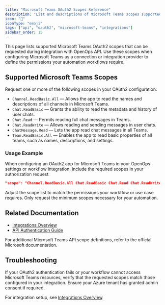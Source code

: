 ```yaml
---
title: "Microsoft Teams OAuth2 Scopes Reference"
description: "List and descriptions of Microsoft Teams scopes supported for OAuth2 integration in OpenOps API."
icon: "🔐"
iconType: "emoji"
tags: ["api", "oauth2", "microsoft-teams", "integrations"]
sidebar_order: 15
---
```


This page lists supported Microsoft Teams OAuth2 scopes that can be requested during integration with OpenOps API. Use these scopes when configuring Microsoft Teams as a connection or integration provider to define the permissions your automation workflows require.

## Supported Microsoft Teams Scopes

Request one or more of the following scopes in your OAuth2 configuration:

- `Channel.ReadBasic.All` — Allows the app to read the names and descriptions of all channels in Microsoft Teams.
- `Chat.ReadBasic` — Grants the ability to read the metadata and history of user chats.
- `Chat.Read` — Permits reading full chat messages in Teams.
- `Chat.ReadWrite` — Allows reading and sending messages in user chats.
- `ChatMessage.Read` — Lets the app read chat messages in all Teams.
- `Team.ReadBasic.All` — Enables the app to read basic properties of all teams, such as names, descriptions, and settings.

### Usage Example

When configuring an OAuth2 app for Microsoft Teams in your OpenOps settings or workflow integration, include the required scopes in your authorization request:

```json
"scope": "Channel.ReadBasic.All Chat.ReadBasic Chat.Read Chat.ReadWrite ChatMessage.Read Team.ReadBasic.All"
```

Adjust the scope list to match the permissions your workflow or use case requires. Only request the minimum scopes necessary for your automation.

## Related Documentation

- [Integrations Overview](/integrations/)
- [API Authentication Guide](/getting-started/quick-start-guide)

For additional Microsoft Teams API scope definitions, refer to the official Microsoft documentation.

## Troubleshooting

If your OAuth2 authentication fails or your workflow cannot access Microsoft Teams resources, verify that the requested scopes match those configured in your integration. Ensure your Azure tenant has granted admin consent if required.

For integration setup, see [Integrations Overview](/integrations/).